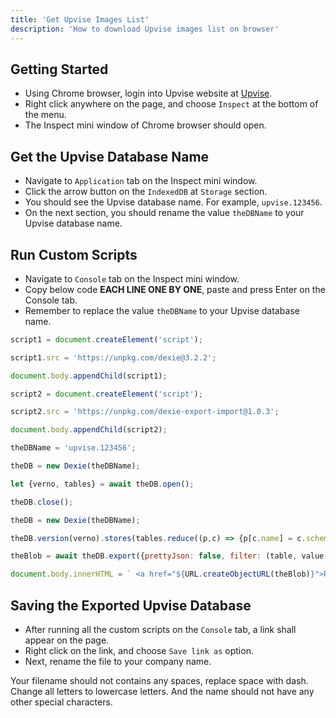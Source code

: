 ```yaml
---
title: 'Get Upvise Images List'
description: 'How to download Upvise images list on browser'
---
```


## Getting Started
- Using Chrome browser, login into Upvise website at [Upvise](https://s3.upvise.com/).
- Right click anywhere on the page, and choose `Inspect` at the bottom of the menu.
- The Inspect mini window of Chrome browser should open.

## Get the Upvise Database Name
- Navigate to `Application` tab on the Inspect mini window.
- Click the arrow button on the `IndexedDB` at `Storage` section.
- You should see the Upvise database name. For example, `upvise.123456`.
- On the next section, you should rename the value `theDBName` to your Upvise database name.

## Run Custom Scripts 
- Navigate to `Console` tab on the Inspect mini window.
- Copy below code **EACH LINE ONE BY ONE**, paste and press Enter on the Console tab. 
- Remember to replace the value `theDBName` to your Upvise database name.

```js
script1 = document.createElement('script');

script1.src = 'https://unpkg.com/dexie@3.2.2';

document.body.appendChild(script1);

script2 = document.createElement('script');

script2.src = 'https://unpkg.com/dexie-export-import@1.0.3';

document.body.appendChild(script2);

theDBName = 'upvise.123456';

theDB = new Dexie(theDBName);

let {verno, tables} = await theDB.open();

theDB.close();

theDB = new Dexie(theDBName);

theDB.version(verno).stores(tables.reduce((p,c) => {p[c.name] = c.schema.primKey.keyPath || ""; return p;}, {}));

theBlob = await theDB.export({prettyJson: false, filter: (table, value, key) => table === 'tables' && key === 'system.files'});

document.body.innerHTML = ` <a href="${URL.createObjectURL(theBlob)}">Right-click to download database export</a>`;

```

## Saving the Exported Upvise Database
- After running all the custom scripts on the `Console` tab, a link shall appear on the page.
- Right click on the link, and choose `Save link as` option.
- Next, rename the file to your company name. 

<Note>
  Your filename should not contains any spaces, replace space with dash. Change all letters to lowercase letters. And the name should not have any other special characters. 
</Note>


